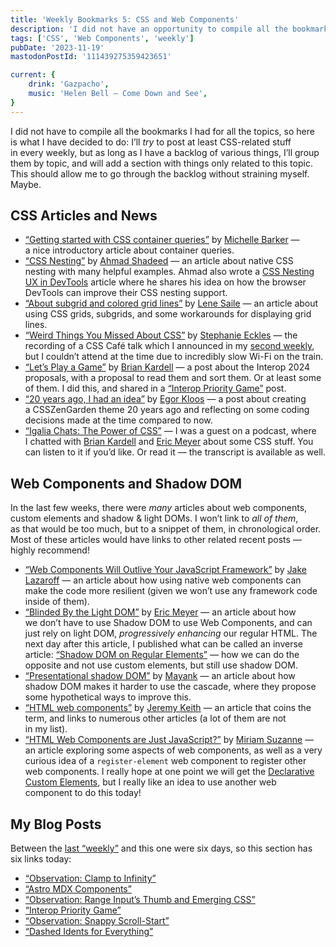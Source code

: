 ```yaml
---
title: 'Weekly Bookmarks 5: CSS and Web Components'
description: 'I did not have an opportunity to compile all the bookmarks I had for all the topics, so here is what I have decided to do: I’ll _try_ to post at least CSS-related stuff in every weekly. But, as long as I have a backlog of various things, I’ll group them by topic, and will add a section with things only related to this topic. This should allow me to go through the backlog without straining myself. Maybe.'
tags: ['CSS', 'Web Components', 'weekly']
pubDate: '2023-11-19'
mastodonPostId: '111439275359423651'

current: {
	drink: 'Gazpacho',
	music: 'Helen Bell — Come Down and See',
}
---
```


I did not have to compile all the bookmarks I had for all the topics, so here is what I have decided to do: I’ll _try_ to post at least CSS-related stuff in every weekly, but as long as I have a backlog of various things, I’ll group them by topic, and will add a section with things only related to this topic. This should allow me to go through the backlog without straining myself. Maybe.

## CSS Articles and News

- [“Getting started with CSS container queries”](https://developer.mozilla.org/en-US/blog/getting-started-with-css-container-queries/) by [Michelle Barker](https://michellebarker.co.uk/) — a nice introductory article about container queries.
- [“CSS Nesting”](https://ishadeed.com/article/css-nesting) by [Ahmad Shadeed](https://ishadeed.com/) — an article about native CSS nesting with many helpful examples. Ahmad also wrote a [CSS Nesting UX in DevTools](https://ishadeed.com/article/css-nesting-ux) article where he shares his idea on how the browser DevTools can improve their CSS nesting support.
- [“About subgrid and colored grid lines”](https://www.lenesaile.com/en/blog/about-subgrid-and-colored-grid-lines/) by [Lene Saile](https://www.lenesaile.com/) — an article about using CSS grids, subgrids, and some workarounds for displaying grid lines.
- [“Weird Things You Missed About CSS”](https://www.youtube.com/watch?v=z8AuhLf2uxQ) by [Stephanie Eckles](https://thinkdobecreate.com/) — the recording of a CSS Café talk which I announced in my [second weekly](/weekly-bookmarks-002/), but I couldn’t attend at the time due to incredibly slow Wi-Fi on the train.
- [“Let’s Play a Game”](https://bkardell.com/blog/PriorityGame.html) by [Brian Kardell](https://bkardell.com/) — a post about the Interop 2024 proposals, with a proposal to read them and sort them. Or at least some of them. I did this, and shared in a [“Interop Priority Game”](/priority-game/) post.
- [“20 years ago, I had an idea”](https://dutchcelt.nl/posts/20-years-ago-i-had-an-idea/) by [Egor Kloos](https://dutchcelt.nl/) — a post about creating a CSSZenGarden theme 20 years ago and reflecting on some coding decisions made at the time compared to now.
- [“Igalia Chats: The Power of CSS”](https://www.igalia.com/chats/power-of-css)
— I was a guest on a podcast, where I chatted with [Brian Kardell](https://bkardell.com/) and [Eric Meyer](https://meyerweb.com/) about some CSS stuff. You can listen to it if you’d like. Or read it — the transcript is available as well.

## Web Components and Shadow DOM

In the last few weeks, there were _many_ articles about web components, custom elements and shadow & light DOMs. I won’t link to _all of them_, as that would be too much, but to a snippet of them, in chronological order. Most of these articles would have links to other related recent posts — highly recommend!

- [“Web Components Will Outlive Your JavaScript Framework”](https://jakelazaroff.com/words/web-components-will-outlive-your-javascript-framework/) by [Jake Lazaroff](https://jakelazaroff.com/) — an article about how using native web components can make the code more resilient (given we won’t use any framework code inside of them).
- [“Blinded By the Light DOM”](https://meyerweb.com/eric/thoughts/2023/11/01/blinded-by-the-light-dom/) by [Eric Meyer](https://meyerweb.com/) — an article about how we don’t have to use Shadow DOM to use Web Components, and can just rely on light DOM, _progressively enhancing_ our regular HTML. The next day after this article, I published what can be called an inverse article: [“Shadow DOM on Regular Elements”](/shadows-separately/) — how we can do the opposite and not use custom elements, but still use shadow DOM.
- [“Presentational shadow DOM”](https://www.mayank.co/blog/presentational-shadow-dom/) by [Mayank](https://www.mayank.co/) — an article about how shadow DOM makes it harder to use the cascade, where they propose some hypothetical ways to improve this.
- [“HTML web components”](https://adactio.com/journal/20618) by [Jeremy Keith](https://adactio.com/) — an article that coins the term, and links to numerous other articles (a lot of them are not in my list).
- [“HTML Web Components are Just JavaScript?”](https://www.oddbird.net/2023/11/17/components/) by [Miriam Suzanne](https://www.miriamsuzanne.com/) — an article exploring some aspects of web components, as well as a very curious idea of a `register-element` web component to register other web components. I really hope at one point we will get the [Declarative Custom Elements](https://github.com/WICG/webcomponents/issues/1009), but I really like an idea to use another web component to do this today!

## My Blog Posts

Between the [last “weekly”](/weekly-bookmarks-004/) and this one were six days, so this section has six links today:

- [“Observation: Clamp to Infinity”](/clamp-to-infinity/)
- [“Astro MDX Components”](/astro-mdx-components/)
- [“Observation: Range Input’s Thumb and Emerging CSS”](/input-range-thumb/)
- [“Interop Priority Game”](/priority-game/)
- [“Observation: Snappy Scroll-Start”](/snappy-scroll-start/)
- [“Dashed Idents for Everything”](/dashed-idents-for-everything/)

